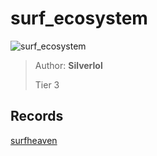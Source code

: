
# surf_ecosystem

![surf_ecosystem](https://raw.githubusercontent.com/Sayt123/SurfMapPics/Maps-and-bonuses/csgo/surf_ecosystem.jpg)

> Author: **Silverlol**
>
> Tier 3

## Records

[surfheaven](https://surfheaven.eu/map/surf_ecosystem)
